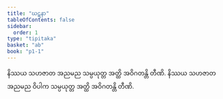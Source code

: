 ```yaml
---
title: "ဃဋနာ"
tableOfContents: false
sidebar:
  order: 1
type: "tipitaka"
basket: "ab"
book: "p1-1"
---
```



<DynamicBreadcrumb />

<Paragraph number="1966" book="p1-1">
နိဿယ သဟဇာတ အညမည သမ္ပယုတ္တ အတ္ထိ အဝိဂတန္တိ တီဏိ. နိဿယ သဟဇာတ အညမည ဝိပါက သမ္ပယုတ္တ အတ္ထိ အဝိဂတန္တိ တီဏိ.
</Paragraph>